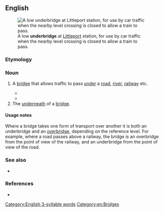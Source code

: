 ==English==
[[File:Littleport railway station photo-survey (12) - geograph.org.uk - 1491347.jpg|thumb|A low '''underbridge''' at [[Littleport]] station, for use by car traffic when the nearby level crossing is closed to allow a train to pass.]]

===Etymology===
{{prefix|en|under|bridge}}

===Noun===
{{en-noun}}

# {{lb|en|British}} A [[bridge]] that allows traffic to pass [[under]] a [[road]], [[river]], [[railway]] etc.
#* {{quote-journal|en|year=1979|month=August|author=Michael Harris|title=A line for all reasons: the North Yorkshire Railway|journal=Railway World|page=412|text=As to '''underbridges''', the policy is to wait until the small underline bridges become due for renewal when they will be replaced by prestressed concrete structures.}}
#* {{quote-journal|en|date=2020 December 2|title=Network News: Green light for NR to close crossings|journal=Rail|page=23|text=Additionally, NR has been given permission to alter highway rights at the '''underbridge''' at [[Littleport]] station.}}
# The [[underneath]] of a [[bridge]].

====Usage notes====
Where a bridge takes one form of transport over another it is both an underbridge and an [[overbridge]], depending on the reference level. For example, where a road passes above a railway, the bridge is an overbridge from the point of view of the railway, and an underbridge from the point of view of the road.

===See also===
* {{l|en|overbridge}}

===References===
* {{R:Lexico}}

[[Category:English 3-syllable words]]
[[Category:en:Bridges]]